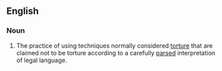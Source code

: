 ==English==

===Noun===
{{wikipedia}}
{{en-noun|head=[[enhanced]] [[interrogation]]|-}}

# {{US|politics|euphemistic}} The practice of using techniques normally considered [[torture]] that are claimed not to be torture according to a carefully [[parsed]] interpretation of legal language.

{{unreferenced}}